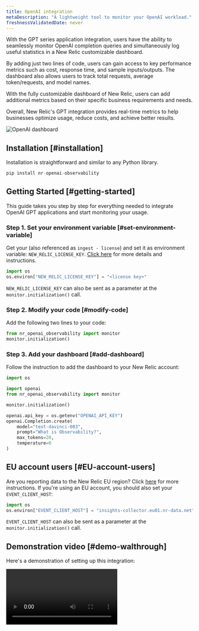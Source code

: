```yaml
---
title: OpenAI integration
metaDescription: "A lightweight tool to monitor your OpenAI workload."
freshnessValidatedDate: never
---
```



With the GPT series application integration, users have the ability to seamlessly monitor OpenAI completion queries and simultaneously log useful statistics in a New Relic customizable dashboard.

By adding just two lines of code, users can gain access to key performance metrics such as cost, response time, and sample inputs/outputs. The dashboard also allows users to track total requests, average token/requests, and model names.

With the fully customizable dashboard of New Relic, users can add additional metrics based on their specific business requirements and needs.

Overall, New Relic's GPT integration provides real-time metrics to help businesses optimize usage, reduce costs, and achieve better results.


<img
  title="OpenAI dashboard"
  alt="OpenAI dashboard"
  src={modelperformancemonitoringOpenAIDashboard}
/>


## Installation [#installation]

Installation is straightforward and similar to any Python library.

```python
pip install nr-openai-observability
```

## Getting Started [#getting-started]

This guide takes you step by step for everything needed to integrate OpenAI GPT applications and start monitoring your usage.

### Step 1. Set your environment variable [#set-environment-variable]

Get your <InlinePopover type="licenseKey" /> (also referenced as `ingest - license`) and set it as environment variable: `NEW_RELIC_LICENSE_KEY`. [Click here](/docs/apis/intro-apis/new-relic-api-keys/#license-key) for more details and instructions.

```python
import os
os.environ["NEW_RELIC_LICENSE_KEY"] = "<license key>"
```

`NEW_RELIC_LICENSE_KEY` can also be sent as a parameter at the `monitor.initialization()` call.


### Step 2. Modify your code [#modify-code]

Add the following two lines to your code:

```python
from nr_openai_observability import monitor
monitor.initialization()
```

### Step 3. Add your dashboard [#add-dashboard]

Follow the instruction to add the dashboard to your New Relic account:

```python
import os

import openai
from nr_openai_observability import monitor

monitor.initialization()

openai.api_key = os.getenv("OPENAI_API_KEY")
openai.Completion.create(
    model="text-davinci-003",
    prompt="What is Observability?",
    max_tokens=20,
    temperature=0 
)
```

## EU account users [#EU-account-users]

Are you reporting data to the New Relic EU region? Click [here](#EU-account-users) for more instructions. If you're using an EU account, you should also set your `EVENT_CLIENT_HOST`:

```python
import os
os.environ["EVENT_CLIENT_HOST"] = "insights-collector.eu01.nr-data.net"
```

`EVENT_CLIENT_HOST` can also be sent as a parameter at the `monitor.initialization()` call.


## Demonstration video [#demo-walthrough]

Here's a demonstration of setting up this integration: 

<Video
  type="wistia"
  id="dz28h83owk"
/>
